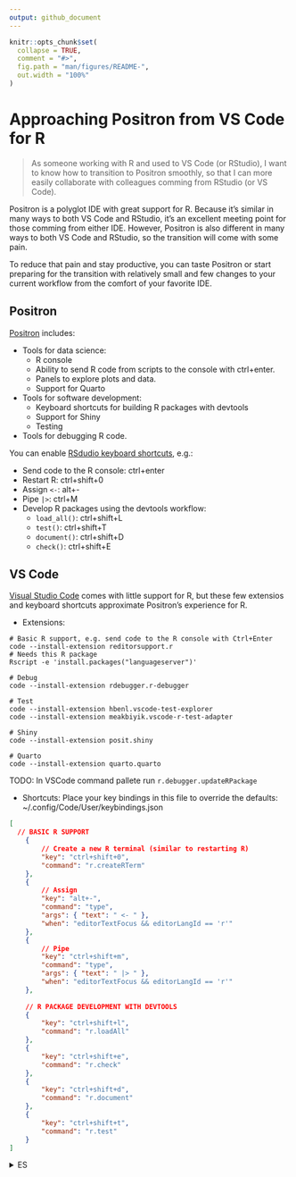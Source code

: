 ```yaml
---
output: github_document
---
```


<!-- README.md is generated from README.Rmd. Please edit that file -->

```r
knitr::opts_chunk$set(
  collapse = TRUE,
  comment = "#>",
  fig.path = "man/figures/README-",
  out.width = "100%"
)
```

# Approaching Positron from VS Code for R

> As someone working with R and used to VS Code (or RStudio), I want to
know how to transition to Positron smoothly, so that I can more easily
collaborate with colleagues comming from RStudio (or VS Code).

Positron is a polyglot IDE with great support for R. Because it's similar
in many ways to both VS Code and RStudio, it's an excellent meeting point
for those comming from either IDE. However, Positron is also different
in many ways to both VS Code and RStudio, so the transition will come
with some pain.

To reduce that pain and stay productive, you can taste Positron or start
preparing for the transition with relatively small and few changes to
your current workflow from the comfort of your favorite IDE.

## Positron

[Positron](https://positron.posit.co/) includes:

* Tools for data science: 
  * R console
  * Ability to send R code from scripts to the console with ctrl+enter.
  * Panels to explore plots and data.
  * Support for Quarto
* Tools for software development:
  * Keyboard shortcuts for building R packages with devtools
  * Support for Shiny
  * Testing
* Tools for debugging R code.

You can enable [RSdudio keyboard shortcuts](https://positron.posit.co/keyboard-shortcuts.html#rstudio-keymap), e.g.:

* Send code to the R console: ctrl+enter
* Restart R: ctrl+shift+0
* Assign `<-`: alt+-
* Pipe `|>`: ctrl+M
* Develop R packages using the devtools workflow: 
  * `load_all()`: ctrl+shift+L
  * `test()`: ctrl+shift+T
  * `document()`: ctrl+shift+D
  * `check()`: ctrl+shift+E

## VS Code

[Visual Studio Code](https://code.visualstudio.com/) comes with little
support for R, but these few extensios and keyboard shortcuts approximate
Positron's experience for R.

* Extensions:

```
# Basic R support, e.g. send code to the R console with Ctrl+Enter 
code --install-extension reditorsupport.r
# Needs this R package
Rscript -e 'install.packages("languageserver")'

# Debug
code --install-extension rdebugger.r-debugger

# Test
code --install-extension hbenl.vscode-test-explorer
code --install-extension meakbiyik.vscode-r-test-adapter

# Shiny
code --install-extension posit.shiny

# Quarto
code --install-extension quarto.quarto
```

TODO: In VSCode command pallete run `r.debugger.updateRPackage`

* Shortcuts: Place your key bindings in this file to override the
defaults: ~/.config/Code/User/keybindings.json

```json
[
  // BASIC R SUPPORT
    {
        // Create a new R terminal (similar to restarting R)
        "key": "ctrl+shift+0",
        "command": "r.createRTerm"
    },
    {
        // Assign
        "key": "alt+-",
        "command": "type",
        "args": { "text": " <- " },
        "when": "editorTextFocus && editorLangId == 'r'"
    },
    {
        // Pipe
        "key": "ctrl+shift+m",
        "command": "type",
        "args": { "text": " |> " },
        "when": "editorTextFocus && editorLangId == 'r'"
    },
    
    // R PACKAGE DEVELOPMENT WITH DEVTOOLS
    {          
        "key": "ctrl+shift+l",
        "command": "r.loadAll"
    },
    {
        "key": "ctrl+shift+e",
        "command": "r.check"
    },
    {
        "key": "ctrl+shift+d",
        "command": "r.document"
    },
    {
        "key": "ctrl+shift+t",
        "command": "r.test"
    }
]
```



<details><summary>ES</summary>

# Acercándose a Positron desde VS Code para R

> Como alguien que trabaja con R y está acostumbrado a VS Code (o RStudio), quiero 
> saber cómo hacer la transición a Positron de manera fluida, para poder colaborar 
> más fácilmente con colegas que vienen de RStudio (o VS Code).

Positron es un IDE multilenguaje con excelente soporte para R. Debido a que es 
similar en muchos aspectos tanto a VS Code como a RStudio, es un excelente punto 
de encuentro para quienes provienen de cualquiera de estos IDEs. Sin embargo, 
Positron también es diferente en muchos aspectos de ambos, por lo que la 
transición puede implicar algunos desafíos.

Para reducir esos desafíos y mantenerse productivo, puedes probar Positron o 
comenzar a prepararte para la transición con cambios relativamente pequeños en 
tu flujo de trabajo actual, desde la comodidad de tu IDE favorito.

## Positron

[Positron](https://positron.posit.co/) incluye:

- Herramientas para ciencia de datos:
  - Consola de R
  - Capacidad de enviar código R desde scripts a la consola con ctrl+enter.
  - Paneles para explorar gráficos y datos.
  - Soporte para Quarto
- Herramientas para desarrollo de software:
  - Atajos de teclado para construir paquetes de R con devtools
  - Soporte para Shiny
  - Pruebas
- Herramientas para depuración de código en R.

Puedes habilitar los [atajos de teclado de RStudio](https://positron.posit.co/keyboard-shortcuts.html#rstudio-keymap), por ejemplo:

- Enviar código a la consola de R: ctrl+enter
- Reiniciar R: ctrl+shift+0
- Asignar `<-`: alt+-
- Pipe `|>`: ctrl+M
- Desarrollo de paquetes R usando el flujo de trabajo de devtools:
  - `load_all()`: ctrl+shift+L
  - `test()`: ctrl+shift+T
  - `document()`: ctrl+shift+D
  - `check()`: ctrl+shift+E

## VS Code

[Visual Studio Code](https://code.visualstudio.com/) tiene poco soporte nativo 
para R, pero estas extensiones y atajos de teclado pueden aproximar la experiencia 
de Positron para R.

- Extensiones:

```bash

    # Soporte básico para R, por ejemplo, enviar código a la consola de R con Ctrl+Enter 
    code --install-extension reditorsupport.r
    # Requiere este paquete de R
    Rscript -e 'install.packages("languageserver")'

    # Depuración
    code --install-extension rdebugger.r-debugger

    # Pruebas
    code --install-extension hbenl.vscode-test-explorer
    code --install-extension meakbiyik.vscode-r-test-adapter

    # Shiny
    code --install-extension posit.shiny

    # Quarto
    code --install-extension quarto.quarto

```

TODO: En el paleta de comandos de VSCode, ejecutar `r.debugger.updateRPackage`

- Atajos de teclado: Coloca tus configuraciones de teclas en este archivo para 
  sobrescribir los valores predeterminados: ~/.config/Code/User/keybindings.json

``` json
[
  // SOPORTE BÁSICO PARA R
    {
        // Crear un nuevo terminal de R (similar a reiniciar R)
        "key": "ctrl+shift+0",
        "command": "r.createRTerm"
    },
    {
        // Asignar
        "key": "alt+-",
        "command": "type",
        "args": { "text": " <- " },
        "when": "editorTextFocus && editorLangId == 'r'"
    },
    {
        // Pipe
        "key": "ctrl+shift+m",
        "command": "type",
        "args": { "text": " |> " },
        "when": "editorTextFocus && editorLangId == 'r'"
    },
    
    // DESARROLLO DE PAQUETES R CON DEVTOOLS
    {          
        "key": "ctrl+shift+l",
        "command": "r.loadAll"
    },
    {
        "key": "ctrl+shift+e",
        "command": "r.check"
    },
    {
        "key": "ctrl+shift+d",
        "command": "r.document"
    },
    {
        "key": "ctrl+shift+t",
        "command": "r.test"
    }
]

</details>
